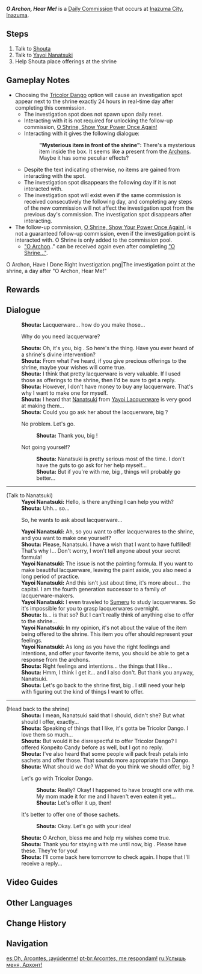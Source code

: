 {{Quest Infobox
|id            = 22027
|type          = Commission
|image         = Commission O Archon, Hear Me!.png
|npc           = Shouta
|startLocation = [[Inazuma City]], [[Inazuma]]
|region        = Inazuma
|area          = Narukami Island
|subarea       = Inazuma City
|otherRewards  = *AR-Dependent Rewards
|next          = O Shrine, Show Your Power Once Again!
|characters    = Traveler;Shouta;Yayoi Nanatsuki
}}
'''''O Archon, Hear Me!''''' is a [[Daily Commission]] that occurs at [[Inazuma City]], [[Inazuma]].

==Steps==
#Talk to [[Shouta]]
#Talk to [[Yayoi Nanatsuki]]
#Help Shouta place offerings at the shrine

==Gameplay Notes==
* Choosing the [[Tricolor Dango]] option will cause an investigation spot appear next to the shrine exactly 24 hours in real-time day after completing this commission.
** The investigation spot does not spawn upon daily reset.
** Interacting with it is not required for unlocking the follow-up commission, [[O Shrine, Show Your Power Once Again!]]
** Interacting with it gives the following dialogue:
**:'''"Mysterious item in front of the shrine":''' There's a mysterious item inside the box. It seems like a present from the [[Archons]]. Maybe it has some peculiar effects?
** Despite the text indicating otherwise, no items are gained from interacting with the spot.
** The investigation spot disappears the following day if it is not interacted with.
** The investigation spot will exist even if the same commission is received consecutively the following day, and completing any steps of the new commission will not affect the investigation spot from the previous day's commission. The investigation spot disappears after interacting.
* The follow-up commission, [[O Shrine, Show Your Power Once Again!]], is not a guaranteed follow-up commission, even if the investigation point is interacted with. O Shrine is only added to the commission pool.
** [[O Archon, Hear Me!/Change History|"O Archon]].." can be received again even after completing [[O Shrine, Show Your Power Once Again!|"O Shrine..."]].
<gallery>
O Archon, Have I Done Right Investigation.png|The investigation point at the shrine, a day after "O Archon, Hear Me!"
</gallery>

==Rewards==
{{Commission Rewards|full}}

==Dialogue==
{{Quest Description|Something seems to be bothering a boy named Shouta...}}
{{Dialogue Start}}
:'''Shouta:''' Lacquerware... how do you make those...
:{{DIcon}} Why do you need lacquerware?
:'''Shouta:''' Oh, it's you, big {{MC|bro|sis|mc=1}}. So here's the thing. Have you ever heard of a shrine's divine intervention?
:'''Shouta:''' From what I've heard, if you give precious offerings to the shrine, maybe your wishes will come true.
:'''Shouta:''' I think that pretty lacquerware is very valuable. If I used those as offerings to the shrine, then I'd be sure to get a reply.
:'''Shouta:''' However, I don't have money to buy any lacquerware. That's why I want to make one for myself.
:'''Shouta:''' I heard that [[Nanatsuki]] from [[Yayoi Lacquerware]] is very good at making them...
:'''Shouta:''' Could you go ask her about the lacquerware, big {{MC|bro|sis|mc=1}}?
:{{DIcon}} No problem. Let's go.
::'''Shouta:''' Thank you, big {{MC|bro|sis|mc=1}}!
:{{DIcon}} Not going yourself?
::'''Shouta:''' Nanatsuki is pretty serious most of the time. I don't have the guts to go ask for her help myself...
::'''Shouta:''' But if you're with me, big {{MC|bro|sis|mc=1}}, things will probably go better...
----
;(Talk to Nanatsuki)
:'''Yayoi Nanatsuki:''' Hello, is there anything I can help you with?
:'''Shouta:''' Uhh... so...
:{{DIcon}} So, he wants to ask about lacquerware...
:'''Yayoi Nanatsuki:''' Ah, so you want to offer lacquerwares to the shrine, and you want to make one yourself?
:'''Shouta:''' Please, Nanatsuki. I have a wish that I want to have fulfilled! That's why I... Don't worry, I won't tell anyone about your secret formula!
:'''Yayoi Nanatsuki:''' The issue is not the painting formula. If you want to make beautiful lacquerware, leaving the paint aside, you also need a long period of practice.
:'''Yayoi Nanatsuki:''' And this isn't just about time, it's more about... the capital. I am the fourth generation successor to a family of lacquerware-makers.
:'''Yayoi Nanatsuki:''' I even traveled to [[Sumeru]] to study lacquerwares. So it's impossible for you to grasp lacquerwares overnight.
:'''Shouta:''' Is... is that so? But I can't really think of anything else to offer to the shrine...
:'''Yayoi Nanatsuki:''' In my opinion, it's not about the value of the item being offered to the shrine. This item you offer should represent your feelings.
:'''Yayoi Nanatsuki:''' As long as you have the right feelings and intentions, and offer your favorite items, you should be able to get a response from the archons.
:'''Shouta:''' Right feelings and intentions... the things that I like...
:'''Shouta:''' Hmm, I think I get it... and I also don't. But thank you anyway, Nanatsuki.
:'''Shouta:''' Let's go back to the shrine first, big {{MC|bro|sis|mc=1}}. I still need your help with figuring out the kind of things I want to offer.
----
;(Head back to the shrine)
:'''Shouta:''' I mean, Nanatsuki said that I should, didn't she? But what should I offer, exactly...
:'''Shouta:''' Speaking of things that I like, it's gotta be Tricolor Dango. I love them so much...
:'''Shouta:''' But would it be disrespectful to offer Tricolor Dango? I offered Konpeito Candy before as well, but I got no reply.
:'''Shouta:''' I've also heard that some people will pack fresh petals into sachets and offer those. That sounds more appropriate than Dango.
:'''Shouta:''' What should we do? What do you think we should offer, big {{MC|bro|sis|mc=1}}?
:{{DIcon}} Let's go with Tricolor Dango.
::'''Shouta:''' Really? Okay! I happened to have brought one with me. My mom made it for me and I haven't even eaten it yet...
::'''Shouta:''' Let's offer it up, then!
:{{DIcon}} It's better to offer one of those sachets.
::'''Shouta:''' Okay. Let's go with your idea!
:{{Black Screen|''After you prepare everything with Shouta, he makes an offering at the shrine.''}}
:'''Shouta:''' O Archon, bless me and help my wishes come true.
:'''Shouta:''' Thank you for staying with me until now, big {{MC|bro|sis|mc=1}}. Please have these. They're for you!
:'''Shouta:''' I'll come back here tomorrow to check again. I hope that I'll receive a reply...
{{Dialogue End}}

==Video Guides==
{{EVT
|video1   = https://youtu.be/TLLD6rPkRPo
|caption1 = "O Archon, Hear Me!" Guide
}}

==Other Languages==
{{Other Languages
|en      = O Archon, Hear Me!
|zhs     = 神明啊，回应我吧！
|zhs_rm  = Shénmíng A, Huíyīng Wǒ Ba!
|zht     = 神明啊，回應我吧！
|zht_rm  = Shénmíng A, Huíyīng Wǒ Ba!
|zh_tl   = O God, Answer Me!
|ja      = 神様よ、答えてくれますように！
|ja_rm   = Kami-sama yo, Kotaete Kuremasu You ni!
|ja_tl   = O God, Please Answer Me!
|ko      = 신이시여, 부름에 답해주소서!
|ko_tl   = God, Please Answer My Call!
|es      = Oh, Arcontes, ¡ayúdenme!
|es_tl   = O, Archons, Help Me!
|fr      = Ô Archon, entends mon appel !
|fr_tl   = O Archon, Hear My Call!
|ru      = Услышь меня, Архонт!
|ru_tl   = Hear Me, Archon!
|th      = ท่านเทพ ช่วยตอบรับข้าด้วยเถอะ
|th_rm   = 
|th_tl   = God, Please Answer Me
|vi      = Ôi Thần Linh, Hãy Trả Lời Tôi!
|vi_tl   = O God, Please Answer Me!
|de      = O Archon, erhöre mich!
|de_tl   = O Archon, Hear Me!
|id      = Wahai Archon, Dengarkanlah Doaku!
|id_tl   = O Archon, Hear My Pray!
|pt      = Arcontes, me respondam!
|pt_tl   = 
|tr      = Ey Hükümdar, Duy Beni!
|tr_tl   = O Archon, Hear Me!
|it      = Oh, Archon, ascoltami!
|it_tl   = 
}}

==Change History==
{{Change History|2.0}}

==Navigation==
{{Commission Navbox|Inazuma|In Series}}

[[es:Oh, Arcontes, ¡ayúdenme!]]
[[pt-br:Arcontes, me respondam!]]
[[ru:Услышь меня, Архонт!]]